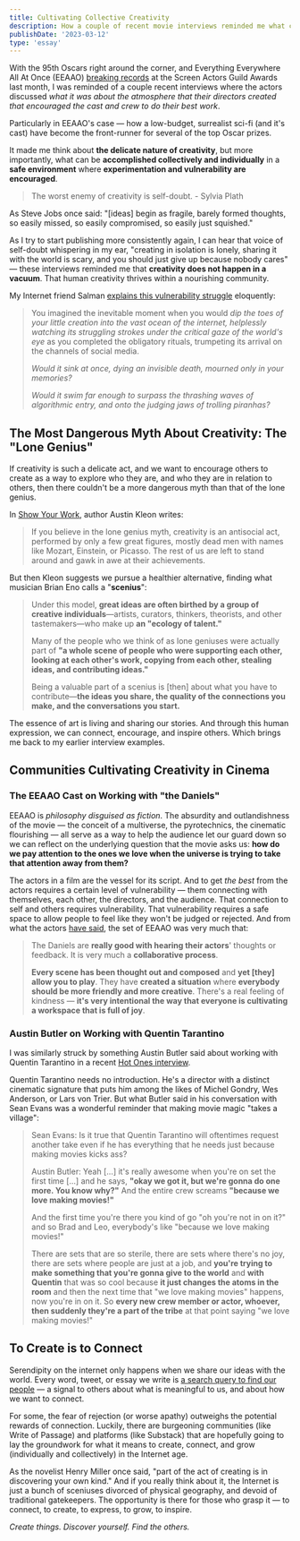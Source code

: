 ```yaml
---
title: Cultivating Collective Creativity
description: How a couple of recent movie interviews reminded me what can be accomplished collectively and individually in a safe environment where experimentation and vulnerability are encouraged.
publishDate: '2023-03-12'
type: 'essay'
---
```


<MainColumn image='/images/eeaao/eeaao-yeoh.jpg' height={504} width ={1200} caption="Michelle Yeoh in Everything Everywhere All at Once" />

With the 95th Oscars right around the corner, and Everything Everywhere All At Once (EEAAO) [breaking records](https://variety.com/2023/film/actors/everything-everywhere-breaks-record-most-wins-sag-awards-a24-1235536654/) at the Screen Actors Guild Awards last month, I was reminded of a couple recent interviews where the actors discussed *what it was about the atmosphere that their directors created that encouraged the cast and crew to do their best work*.

Particularly in EEAAO's case — how a low-budget, surrealist sci-fi (and it's cast) have become the front-runner for several of the top Oscar prizes.

It made me think about **the delicate nature of creativity**, but more importantly, what can be **accomplished collectively and individually** in a **safe environment** where **experimentation and vulnerability are encouraged**.

> The worst enemy of creativity is self-doubt. - Sylvia Plath

As Steve Jobs once said: "[ideas] begin as fragile, barely formed thoughts, so easily missed, so easily compromised, so easily just squished."

As I try to start publishing more consistently again, I can hear that voice of self-doubt whispering in my ear, "creating in isolation is lonely, sharing it with the world is scary, and you should just give up because nobody cares" — these interviews reminded me that **creativity does not happen in a vacuum**. That human creativity thrives within a nourishing community.

My Internet friend Salman [explains this vulnerability struggle](https://salman.io/blog/low-stakes-strong-takes/) eloquently:

> You imagined the inevitable moment when you would *dip the toes of your little creation into the vast ocean of the internet, helplessly watching its struggling strokes under the critical gaze of the world's eye* as you completed the obligatory rituals, trumpeting its arrival on the channels of social media.
>
> *Would it sink at once, dying an invisible death, mourned only in your memories?*
>
> *Would it swim far enough to surpass the thrashing waves of algorithmic entry, and onto the judging jaws of trolling piranhas?*

## The Most Dangerous Myth About Creativity: The "Lone Genius"

If creativity is such a delicate act, and we want to encourage others to create as a way to explore who they are, and who they are in relation to others, then there couldn't be a more dangerous myth than that of the lone genius.

In [Show Your Work](https://austinkleon.com/show-your-work/), author Austin Kleon writes:

> If you believe in the lone genius myth, creativity is an antisocial act, performed by only a few great figures, mostly dead men with names like Mozart, Einstein, or Picasso. The rest of us are left to stand around and gawk in awe at their achievements.

But then Kleon suggests we pursue a healthier alternative, finding what musician Brian Eno calls a "**scenius**":

> Under this model, **great ideas are often birthed by a group of creative individuals**—artists, curators, thinkers, theorists, and other tastemakers—who make up **an "ecology of talent."**
>
> Many of the people who we think of as lone geniuses were actually part of **"a whole scene of people who were supporting each other, looking at each other's work, copying from each other, stealing ideas, and contributing ideas."**
>
> Being a valuable part of a scenius is [then] about what you have to contribute—**the ideas you share, the quality of the connections you make, and the conversations you start.**

The essence of art is living and sharing our stories. And through this human expression, we can connect, encourage, and inspire others. Which brings me back to my earlier interview examples.

## Communities Cultivating Creativity in Cinema

### The EEAAO Cast on Working with "the Daniels"

EEAAO is *philosophy disguised as fiction*. The absurdity and outlandishness of the movie — the conceit of a multiverse, the pyrotechnics, the cinematic flourishing — all serve as a way to help the audience let our guard down so we can reflect on the underlying question that the movie asks us: ‌**how do we pay attention to the ones we love when the universe is trying to take that attention away from them?**

<MainColumn image='/images/eeaao/eeaao-cast-daniels.jpg' height={800} width ={1200} caption="The cast of Everything Everywhere All at Once" />

The actors in a film are the vessel for its script. And to get *the best* from the actors requires a certain level of vulnerability — them connecting with themselves, each other, the directors, and the audience. That connection to self and others requires vulnerability. That vulnerability requires a safe space to allow people to feel like they won't be judged or rejected. And from what the actors [have said](https://www.youtube.com/watch?t=81&v=A7DgDpURLRY&feature=youtu.be), the set of EEAAO was very much that:

> The Daniels are **really good with hearing their actors**' thoughts or feedback. It is very much a **collaborative process**.
>
> **Every scene has been thought out and composed** and **yet [they] allow you to play**. They have **created a situation** where **everybody should be more friendly and more creative**. There's a real feeling of kindness — **it's very intentional the way that everyone is cultivating a workspace that is full of joy**.

### Austin Butler on Working with Quentin Tarantino

I was similarly struck by something Austin Butler said about working with Quentin Tarantino in a recent [Hot Ones interview](https://www.youtube.com/watch?t=623&v=XgmTqdPd34Y&feature=youtu.be).

Quentin Tarantino needs no introduction. He's a director with a distinct cinematic signature that puts him among the likes of Michel Gondry, Wes Anderson, or Lars von Trier. But what Butler said in his conversation with Sean Evans was a wonderful reminder that making movie magic "takes a village":

> Sean Evans: Is it true that Quentin Tarantino will oftentimes request another take even if he has everything that he needs just because making movies kicks ass?
>
> Austin Butler: Yeah [...] it's really awesome when you're on set the first time [...] and he says, **"okay we got it, but we're gonna do one more. You know why?"** And the entire crew screams **"because we love making movies!"**
>
> And the first time you're there you kind of go "oh you're not in on it?" and so Brad and Leo, everybody's like "because we love making movies!"
>
> There are sets that are so sterile, there are sets where there's no joy, there are sets where people are just at a job, and **you're trying to make something that you're gonna give to the world** and **with Quentin** that was so cool because **it just changes the atoms in the room** and then the next time that "we love making movies" happens, now you're in on it. So **every new crew member or actor, whoever, then suddenly they're a part of the tribe** at that point saying "we love making movies!"

## To Create is to Connect

Serendipity on the internet only happens when we share our ideas with the world. Every word, tweet, or essay we write is [a search query to find our people](https://escapingflatland.substack.com/p/search-query) — a signal to others about what is meaningful to us, and about how we want to connect.

For some, the fear of rejection (or worse apathy) outweighs the potential rewards of connection. Luckily, there are burgeoning communities (like Write of Passage) and platforms (like Substack) that are hopefully going to lay the groundwork for what it means to create, connect, and grow (individually and collectively) in the Internet age.

As the novelist Henry Miller once said, "part of the act of creating is in discovering your own kind." And if you really think about it, the Internet is just a bunch of sceniuses divorced of physical geography, and devoid of traditional gatekeepers. The opportunity is there for those who grasp it — to connect, to create, to express, to grow, to inspire.

*Create things. Discover yourself. Find the others.*
